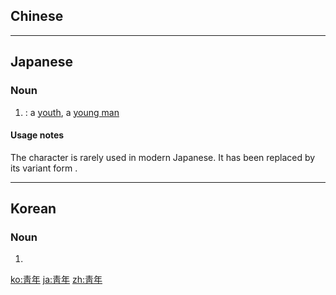 {{also|青年}}
==Chinese==
{{zh-see|青年|v}}

----

==Japanese==
{{ja-kanjitab|yomi=o|せい|ねん}}

===Noun===
{{ja-noun|せいねん}}

# {{alternative form of|lang=ja|sort=せいねん|青年}}: a [[youth]], a [[young man]]

====Usage notes====
The character {{m|ja|靑}} is rarely used in modern Japanese. It has been replaced by its variant form {{m|ja|青}}.

----

==Korean==
{{ko-hanjatab}}

===Noun===
{{ko-noun|hangeul=청년}}

# {{hanja form of|청년|[[youth]], [[young man]]}}

[[ko:靑年]]
[[ja:靑年]]
[[zh:靑年]]
